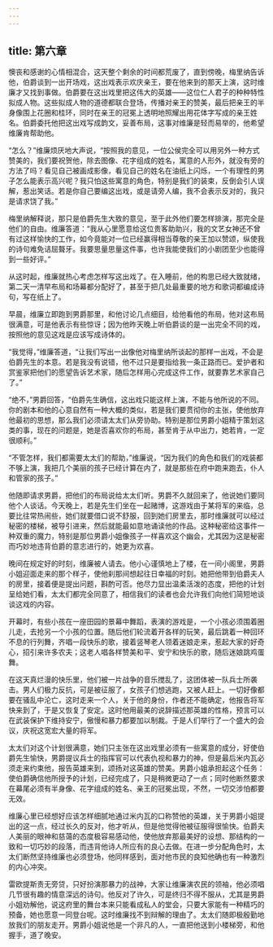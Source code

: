 ```yaml
---
---
---
```

title: 第六章
---




懊丧和感谢的心情相混合，这天整个剩余的时间都荒废了，直到傍晚，梅里纳告诉他，伯爵谈到一出开场戏，这出戏表示欢庆亲王，要在他来到的那天上演，这时维廉才又找到事做。伯爵要在这出戏里把这伟大的英雄——这位仁人君子的种种特性拟成人物。这些拟成人物的道德都联合登场，传播对亲王的赞美，最后把亲王的半身像围上花圈和桂环，同时在亲王的冠冕上透明地照耀出用花体字写成的亲王姓名。伯爵委托他把这出戏写成韵文，妥善布局，这事对维廉是轻而易举的，他希望维廉肯帮助他。

“怎么？”维廉烦厌地大声说，“按照我的意见，一位公侯完全可以用另外一种方式赞美的，我们要祝贺他，除去图像、花字组成的姓名，寓意的人形外，就没有旁的方法了吗？看见自己被画成影像，看见自己的姓名在油纸上闪烁，一个有理性的男子怎么能表示高兴呢？我只怕这些寓意的角色，特别是我们的装束，反倒会引人误解，惹出笑话。若是你自己要编这出戏，或是请旁人编，我不会表示反对的，我只是请求饶了我。”

梅里纳解释说，那只是伯爵先生大致的意见，至于此外他们要怎样排演，那完全是他们的自由。维廉答道：“我从心里愿意给这位贵客助助兴，我的文艺女神还不曾有过这样愉快的工作，如今竟能对一位已经赢得相当尊敬的亲王加以赞颂，纵使我的诗句难免诘屈聱牙。我要思量思量这件事，也许我能使我们的小剧团至少也能得到一些好评。”

从这时起，维廉就热心考虑怎样写这出戏了。在入睡前，他的构思已经大致就绪，第二天一清早布局和场幕都分配好了，甚至于把几处最重要的地方和歌词都编成诗句，写在纸上了。

早晨，维廉立即跑到男爵那里，和他讨论几点细目，给他看他的布局，他对这布局很满意，可是他表示有些惊讶；因为他昨天晚上听伯爵谈的是一出完全不同的戏，按照他的意见这戏是应该写成诗体的。

“我觉得，”维廉答道，“让我们写出一出像他对梅里纳所谈起的那样一出戏，不会是伯爵先生的本意。若是我没有说错，他不过只是要指给我一条正路而已。爱护者和赏鉴家把他们的愿望告诉艺术家，随后怎样用心完成这件工作，就要靠艺术家自己了。”

“绝不，”男爵回答，“伯爵先生确信，这出戏只能这样上演，不能与他所说的不同。你的剧本和他的心意自然有一种大概的类似，若是我们要贯彻你的主张，使他放弃他最初的思想，那么我们必须请太太们从旁协助。特别是那位男爵小姐精于策划这类的事，现在的问题是，她是否喜欢你的布局，甚至肯于从中出力，她若肯，一定很顺利。”

“不管怎样，我们都需要太太们的帮助，”维廉说，“因为我们的角色和我们的戏装都不够上演，我把几个美丽的孩子已经计算在内了，就是那些在府中跑来跑去，仆人和管家的孩子。”

他随即请求男爵，把他们的布局说给太太们听。男爵不久就回来了，他说她们要同他个人谈话。今天晚上，若是先生们坐在一起赌博，这游戏由于某将军的来临，总要比往常热闹些，她们就要借口说不舒服，回到她们房里去，那时维廉就可以经过秘密的楼梯，被导引进来，然后就能最如意地诵读他的作品。这种秘密给这事件一种双重的魔力，特别是那位男爵小姐像孩子一样喜欢这个幽会，尤其因为这是秘密而巧妙地违背伯爵的意志进行的，她更为欢喜。

晚间在规定好的时刻，维廉被人请去。他小心谨慎地上了楼，在一间小阁里，男爵小姐迎面走来的那个样子，使他刹那间想起往日幸福的时刻。她把他带到伯爵夫人的房里，接着便是提出问题，斟酌可否。他尽力显出温柔活泼的态度，把他的计划呈给她们看，太太们都完全同意了，相信我们的读者也会允许我们向他们简短地谈谈这戏的内容。

开幕时，有些小孩在一座田园的景幕中舞蹈，表演的游戏是，一个小孩必须围着圈儿走，去抢另一个小孩的位置。随后他们轮流着开各样的玩笑，最后跳着一种回环不息的行列舞，齐唱一段快乐的歌，接着竖琴老人领着迷娘走来，惹起大家的好奇心，招引来许多农夫；这老人唱各样赞美和平、安宁和快乐的歌，随后迷娘跳鸡蛋舞。

在这天真烂漫的快乐里，他们被一片战争的音乐搅乱了，这团体被一队兵士所袭击。男人们极力反抗，可是被征服了，女孩子们想逃跑，又被人赶上。一切好像都要在骚乱中沦亡，这时走来一个人，关于他的身份，作者还不能确定，他报告将军快来到了，于是又恢复了安定。这时他用最美的说辞描述那英雄的性格，预言可以在武装保护下维持安宁，傲慢和暴力都要加以制裁。于是人们举行了一个盛大的会议，庆祝这宽宏大量的将军。

太太们对这个计划很满意，她们只主张在这出戏里必须有一些寓意的成分，好使伯爵先生愉快，男爵提议兵士的指挥官可以代表仇视和暴力的神，但是最后米内瓦必须走来约束他，报告英雄来到，颂扬对这英雄的赞美。男爵小姐承担起这个任务：使伯爵确信他所授予的计划，已经完成了，只是稍微更动了一点；同时他断然要求在幕尾必须有半身像、花字组成的姓名、亲王的冠冕出现，不然，一切交涉怕都要无效。

维廉心里已经想好应该怎样细腻地通过米内瓦的口称赞他的英雄，关于男爵小姐提出的这一点，经过长久的反对，他才听从，但是他觉得他被征服得很愉快。伯爵夫人美丽的眼神和慈蔼的态度极容易感动他，使他放弃那最美好的设想、那结构的一致和一切巧妙的段落，而违背他诗人所应有的良心去做。在进一步分配角色时，太太们断然坚持维廉也必须登场，他同样感到，面对他市民的良知他确也有一种激烈的内心冲突。

雷欧提斯责无旁贷，只好扮演那暴力的战神，大家让维廉演农民的领袖，他必须唱几节很有趣的情意深远的诗句。他反对了许久，可是终归不得不服从，尤其是男爵小姐劝解他，说这府里的舞台本来只能看成私人的堂会，只要大家能有一种精巧的预备，她也愿意一同登台呢。这时维廉找不到辩解的理由了。太太们随即极殷勤地放我们的朋友走开。男爵小姐说他是一个非凡的人，一直把他送到小楼梯旁，和他握手，道了晚安。